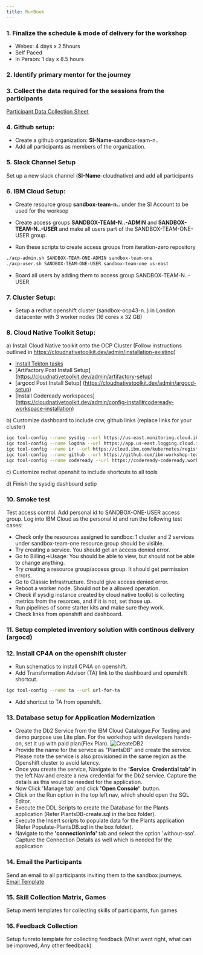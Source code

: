 ```yaml
---
title: RunBook
---
```


### 1. Finalize the schedule & mode of delivery for the workshop 
- Webex: 4 days x 2.5hours
- Self Paced
- In Person: 1 day x 8.5 hours

### 2. Identify primary mentor for the journey 

### 3.  Collect the data required for the sessions from the participants
[Participant Data Collection Sheet](Participant_Data_Sheet.xlsx)

### 4.  Github setup:
- Create a github organization: **SI-Name**-sandbox-team-n..
- Add all participants as members of the organization.

### 5. Slack Channel Setup 
Set up a new slack channel (**SI-Name**-cloudnative) and add all participants

### 6. IBM Cloud Setup: 
- Create resource group **sandbox-team-n..** under the SI Account to be used for the worksop

- Create access groups **SANDBOX-TEAM-N..-ADMIN** and **SANDBOX-TEAM-N..-USER** and make all users part of the SANDBOX-TEAM-ONE-USER group.

- Run these scripts to create access groups from iteration-zero repository
```bash
./acp-admin.sh SANDBOX-TEAM-ONE-ADMIN sandbox-team-one
./acp-user.sh SANDBOX-TEAM-ONE-USER sandbox-team-one us-east
```
- Board all users by adding them to access group SANDBOX-TEAM-N..-USER 

### 7. Cluster Setup:
- Setup a redhat openshift cluster (sandbox-ocp43-n..) in London datacenter with 3 worker nodes (16 cores x 32 GB)

### 8. Cloud Native Toolkit Setup:
a) Install Cloud Native toolkit onto the OCP Cluster (Follow instructions outlined in https://cloudnativetoolkit.dev/admin/installation-existing)

- [Install Tekton tasks](https://github.com/IBM/ibm-garage-tekton-tasks/tree/master)
- [Artifactory Post Install Setup] (https://cloudnativetoolkit.dev/admin/artifactory-setup)
- [argocd Post Install Setup] (https://cloudnativetoolkit.dev/admin/argocd-setup)
- [Install Codeready workspaces] (https://cloudnativetoolkit.dev/admin/config-install#codeready-workspace-installation)

b) Customize dashboard to include crw, github links (replace links for your cluster)
```bash
igc tool-config --name sysdig --url https://us-east.monitoring.cloud.ibm.com/api/oauth/openid/IBM/0f42478cb66d4ce0b11c9168b02c5690/e0caebc1-92c0-46a5-b6d0-ef4ba28bd5ed
igc tool-config --name logdna --url https://app.us-east.logging.cloud.ibm.com/ext/ibm-sso/38d0b85d06
igc tool-config --name ir --url https://cloud.ibm.com/kubernetes/registry/main/start
igc tool-config --name github --url https://github.com/ibm-workshop-team-one
igc tool-config --name codeready --url https://codeready-codeready.workshop-ocp43-one-3b1fc50af0b2002f0241bdf5d2432efd-0000.sjc03.containers.appdomain.cloud/dashboard/
```

c) Customize redhat openshit to include shortcuts to all tools

d) Finish the sysdig dashboard setip

### 10. Smoke test 
Test access control.
Add personal id to SANDBOX-ONE-USER access group. 
Log into IBM Cloud as the personal id and run the following test cases:

- Check only the resources assigned to sandbox: 1 cluster and 2 services under sandbox-team-one resource group should be visible.
- Try creating a service. You should get an access denied error.
- Go to Billing->Usage: You should be able to view, but should not be able to change anything.
- Try creating a resource group/access group. It should get permission errors.
- Go to Classic Infrastructure. Should give access denied error.
- Reboot a worker node. Should not be a allowed operation.
- Check if sysdig instance created by cloud native toolkit is collecting metrics from the resorces, and if it is not, set those up.
- Run pipelines of some starter kits and make sure they work.
- Check links from openshift and dashboard.

### 11.  Setup completed inventory solution with continous delivery (argocd)

### 12. Install CP4A on the openshift cluster
- Run schematics to install CP4A on openshift.
- Add Transformation Advisor (TA) link to the dashboard and openshift shortcut.
```bash
igc tool-config --name ta --url url-for-ta
```
- Add shortcut to TA from openshift.

### 13. Database setup for Application Modernization
- Create the Db2 Service from the IBM Cloud Catalogue.For Testing and demo purpose use Lite plan. For the workshop with developers hands-on, set it up with paid plan(Flex Plan).
![CreateDB2](./05SandBoxRunBook.png)
- Provide the name for the service as "PlantsDB" and create the service.  Please note the service is also provisioned in the same region as the Openshift cluster to avoid latency.
- Once you create the service, Navigate to the **'Service  Credential tab'** in the left Nav and create a new credential for the Db2 service. Capture the details as this would be needed for the application.
- Now Click 'Manage tab' and click **'Open Console'**  button.
- Click on the Run option in the top left nav, which should open the SQL Editor.
- Execute the DDL Scripts to create the Database for the Plants application (Refer PlantsDB-create.sql in the box folder).
- Execute the Insert scripts to populate data for the Plants application (Refer Populate-PlantsDB.sql in the box folder).
- Navigate to the **'connectioninfo'** tab and select the option 'without-sso'. Capture the Connection Details as well which is needed for the application

### 14.  Email the Participants 
Send an email to all participants inviting them to the sandbox journeys.
[Email Template](emailtemplate.txt)

### 15.  Skill Collection Matrix, Games
Setup menti templates for collecting skills of participants, fun games

### 16.  Feedback Collection
Setup funreto template for collecting feedback (What went right, what can be improved, Any other feedback)